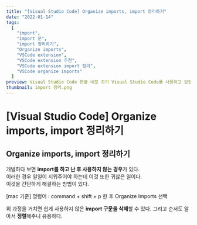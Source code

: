 ```yaml
---
title: "[Visual Studio Code] Organize imports, import 정리하기"
date: "2022-01-14"
tags:
  [
    "import",
    "import 문",
    "import 정리하기",
    "Organize imports",
    "VSCode extension",
    "VSCode extension 추천",
    "VSCode extension import 정리",
    "VSCode organize imports"
  ]
preview: Visual Studio Code 한글 네모 끄기 Visual Studio Code를 사용하고 있었는데 갑자기 한글에 노란색 네모 박스가 생겼습니다. 이렇게 계속 냅두다간 도저히 코딩을 할 수 없을 것 같아 셋팅을 찾아보았습니다. 셋팅을 보면 해당 옵션을 끌 수 있는 항목이 있었습니다. 해당 붉은색 네모 박스의 값을 false로 변경하시면 됩니다. 그럼 아래처럼 정상적으로 표시됩니다. - 해결 방법 1. 설정에 들어간다. (Crtl + ,) 2. 위처럼 unicode highlight 를 검색한다.
thumbnail: import 정리.png
---
```


# [Visual Studio Code] Organize imports, import 정리하기

## Organize imports, import 정리하기

개발하다 보면 **import를 하고 난 후 사용하지 않는 경우**가 있다.  
이러한 경우 일일이 지워주어야 하는데 이것 또한 귀찮은 일이다.  
이것을 간단하게 해결하는 방법이 있다.

[mac 기준] 명령어 : command + shift + p 한 후 Organize Imports 선택

<PostFullWidthImage
  src="https://raw.githubusercontent.com/Codiving/blog-posts/main/Images/공유/import 정리.gif"
  alt="이미지1"
/>

위 과정을 거치면 쉽게 사용하지 않은 **import 구문을 삭제**할 수 있다. 그리고 순서도 알아서 **정렬**해주니 유용하다.
